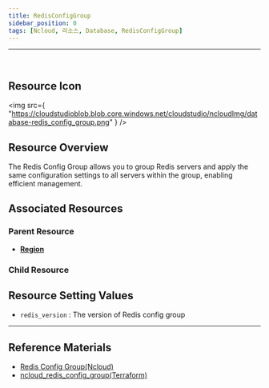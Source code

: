 ```yaml
---
title: RedisConfigGroup
sidebar_position: 0
tags: [Ncloud, 리소스, Database, RedisConfigGroup]
---
```


<hr />
<br />

## Resource Icon

<img
    src={
        "https://cloudstudioblob.blob.core.windows.net/cloudstudio/ncloudImg/database-redis_config_group.png"
    }
/>

## Resource Overview

The Redis Config Group allows you to group Redis servers and apply the same configuration settings to all servers within the group, enabling efficient management.

## Associated Resources

### Parent Resource


-   [**Region**](https://docs.cstudio.app/en/docs/resource/ncloud/Base/Region)

### Child Resource


## Resource Setting Values

-   `redis_version` : The version of Redis config group

    

---

## Reference Materials

-   [Redis Config Group(Ncloud)](https://guide.ncloud-docs.com/en/docs/database-database-8-9)
-   [ncloud_redis_config_group(Terraform)](https://registry.terraform.io/providers/NaverCloudPlatform/ncloud/latest/en/docs/resources/redis_config_group)
